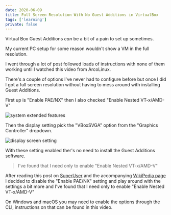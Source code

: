 ```yaml
---
date: 2020-06-09
title: Full Screen Resolution With No Guest Additions in VirtualBox
tags: ['learning']
private: false
---
```


Virtual Box Guest Additions _can_ be a bit of a pain to set up
sometimes.

My current PC setup for some reason wouldn't show a VM in the full
resolution.

I went through a lot of post followed loads of instructions with none
of them working until I watched this video from ArcoLinux.

<YouTube youTubeId="zW03Vs2CVZo" />

There's a couple of options I've never had to configure before but
once I did I got a full screen resolution without having to mess
around with installing Guest Additions.

First up is "Enable PAE/NX" then I also checked "Enable Nested
VT-x/AMD-V"

![system extended features]

Then the display setting pick the "VBoxSVGA" option from the "Graphics
Controller" dropdown.

![display screen setting]

With these setting enabled ther's no need to install the Guest
Additions software.

> I've found that I need only to enable "Enable Nested VT-x/AMD-V"

After reading this post on [SuperUser] and the accompanying [WikiPedia
page] I decided to disable the "Enable PAE/NX" setting and play around
with the settings a bit more and I've found that I need only to enable
"Enable Nested VT-x/AMD-V"

On Windows and macOS you may need to enable the options through the
CLI, instructions on that can be found in this video.

<YouTube youTubeId="JMT2qimIL9Q" />

[system extended features]: ./system-extended-features.png
[display screen setting]: ./display-screen.png
[superuser]:
  https://superuser.com/questions/1118712/when-do-i-have-to-use-pae-nx/1381508#1381508
[wikipedia page]:
  https://en.wikipedia.org/wiki/Physical_Address_Extension
